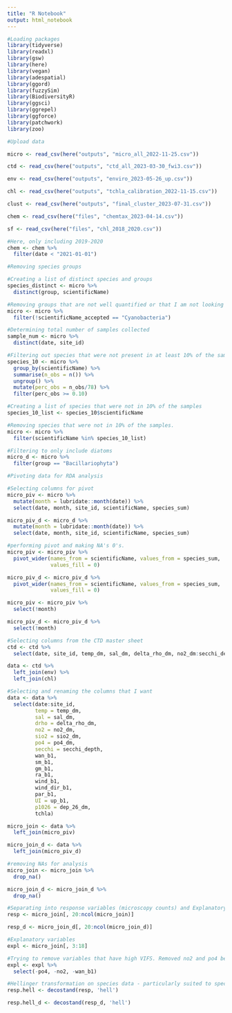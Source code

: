 ```yaml
---
title: "R Notebook"
output: html_notebook
---
```


```r
#Loading packages
library(tidyverse)
library(readxl)
library(gsw)
library(here)
library(vegan)
library(adespatial)
library(ggord)
library(fuzzySim)
library(BiodiversityR)
library(ggsci)
library(ggrepel)
library(ggforce)
library(patchwork)
library(zoo)
```

```r
#Upload data

micro <- read_csv(here("outputs", "micro_all_2022-11-25.csv"))

ctd <- read_csv(here("outputs", "ctd_all_2023-03-30_fwi3.csv"))

env <- read_csv(here("outputs", "enviro_2023-05-26_up.csv"))

chl <- read_csv(here("outputs", "tchla_calibration_2022-11-15.csv"))

clust <- read_csv(here("outputs", "final_cluster_2023-07-31.csv"))

chem <- read_csv(here("files", "chemtax_2023-04-14.csv"))

sf <- read_csv(here("files", "chl_2018_2020.csv"))
```

```r
#Here, only including 2019-2020
chem <- chem %>% 
  filter(date < "2021-01-01")
```


```r
#Removing species groups

#Creating a list of distinct species and groups
species_distinct <- micro %>% 
  distinct(group, scientificName)

#Removing groups that are not well quantified or that I am not looking at
micro <- micro %>% 
  filter(!scientificName_accepted == "Cyanobacteria")
```

```r
#Determining total number of samples collected
sample_num <- micro %>%
  distinct(date, site_id)

#Filtering out species that were not present in at least 10% of the samples
species_10 <- micro %>%
  group_by(scientificName) %>%
  summarise(n_obs = n()) %>%
  ungroup() %>%
  mutate(perc_obs = n_obs/78) %>%
  filter(perc_obs >= 0.10)

#Creating a list of species that were not in 10% of the samples
species_10_list <- species_10$scientificName

#Removing species that were not in 10% of the samples.
micro <- micro %>%
  filter(scientificName %in% species_10_list)

```

```r
#Filtering to only include diatoms
micro_d <- micro %>%
  filter(group == "Bacillariophyta")
```

```r
#Pivoting data for RDA analysis

#Selecting columns for pivot
micro_piv <- micro %>%
  mutate(month = lubridate::month(date)) %>% 
  select(date, month, site_id, scientificName, species_sum)

micro_piv_d <- micro_d %>%
  mutate(month = lubridate::month(date)) %>% 
  select(date, month, site_id, scientificName, species_sum)

#performing pivot and making NA's 0's. 
micro_piv <- micro_piv %>% 
  pivot_wider(names_from = scientificName, values_from = species_sum,
              values_fill = 0) 

micro_piv_d <- micro_piv_d %>% 
  pivot_wider(names_from = scientificName, values_from = species_sum,
              values_fill = 0)

micro_piv <- micro_piv %>% 
  select(!month)

micro_piv_d <- micro_piv_d %>% 
  select(!month)
```

```r
#Selecting columns from the CTD master sheet
ctd <- ctd %>% 
  select(date, site_id, temp_dm, sal_dm, delta_rho_dm, no2_dm:secchi_depth, dep_26_dm, turb_dm)
```

```r
data <- ctd %>% 
  left_join(env) %>% 
  left_join(chl)
```


```r
#Selecting and renaming the columns that I want
data <- data %>% 
  select(date:site_id,
         temp = temp_dm,
         sal = sal_dm,
         drho = delta_rho_dm,
         no2 = no2_dm,
         sio2 = sio2_dm,
         po4 = po4_dm,
         secchi = secchi_depth,
         wan_b1, 
         sm_b1,
         gm_b1,
         ra_b1,
         wind_b1,
         wind_dir_b1,
         par_b1,
         UI = up_b1,
         p1026 = dep_26_dm,
         tchla)

micro_join <- data %>%
  left_join(micro_piv)

micro_join_d <- data %>%
  left_join(micro_piv_d)

#removing NAs for analysis
micro_join <- micro_join %>% 
  drop_na()

micro_join_d <- micro_join_d %>% 
  drop_na()
```
```r
#Separating into response variables (microscopy counts) and Explanatory variables (Environmental)
resp <- micro_join[, 20:ncol(micro_join)]

resp_d <- micro_join_d[, 20:ncol(micro_join_d)]

#Explanatory variables
expl <- micro_join[, 3:18]

#Trying to remove variables that have high VIFS. Removed no2 and po4 because they had the highest VIFS. I also think silicate is important because of fjords trends. Doesn't really matter as sio2 should be representative of the other nutrients anyways - when I cut sio2 out, no2 vector was comparable. 
expl <- expl %>%
  select(-po4, -no2, -wan_b1)
```

```r
#Hellinger transformation on species data - particularly suited to species abundance data with large range and lots of zeros. Gives low weights to variables with low counts and many zeroes.
resp.hell <- decostand(resp, 'hell')

resp.hell_d <- decostand(resp_d, 'hell')
```

















